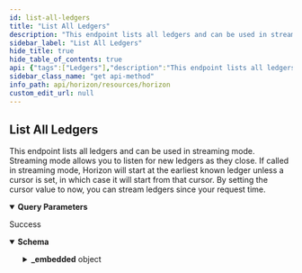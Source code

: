 ```yaml
---
id: list-all-ledgers
title: "List All Ledgers"
description: "This endpoint lists all ledgers and can be used in streaming mode. Streaming mode allows you to listen for new ledgers as they close. If called in streaming mode, Horizon will start at the earliest known ledger unless a cursor is set, in which case it will start from that cursor. By setting the cursor value to now, you can stream ledgers since your request time."
sidebar_label: "List All Ledgers"
hide_title: true
hide_table_of_contents: true
api: {"tags":["Ledgers"],"description":"This endpoint lists all ledgers and can be used in streaming mode. Streaming mode allows you to listen for new ledgers as they close. If called in streaming mode, Horizon will start at the earliest known ledger unless a cursor is set, in which case it will start from that cursor. By setting the cursor value to now, you can stream ledgers since your request time.","operationId":"ListAllLedgers","parameters":[{"name":"cursor","in":"query","required":false,"description":"A number that points to a specific location in a collection of responses and is pulled from the paging_token value of a record.","schema":{"type":"integer","example":6606617478959105}},{"name":"order","in":"query","required":false,"description":"A designation of the order in which records should appear. Options include asc (ascending) or desc (descending). If this argument isn’t set, it defaults to asc.","schema":{"type":"string","enum":["asc","desc"]}},{"name":"limit","in":"query","required":false,"description":"The maximum number of records returned. The limit can range from 1 to 200 - an upper limit that is hardcoded in Horizon for performance reasons. If this argument isn’t designated, it defaults to 10.","schema":{"type":"integer","example":10}}],"x-supports-streaming":true,"responses":{"200":{"description":"Success","content":{"application/json":{"schema":{"type":"object","properties":{"_embedded":{"type":"object","properties":{"records":{"type":"array","items":{"type":"object","properties":{"_links":{"type":"object","properties":{"self":{"type":"object","properties":{"href":{"type":"string","format":"link"},"templated":{"type":"boolean"}},"required":["href"],"title":"link"},"transactions":{"type":"object","properties":{"href":{"type":"string","format":"link"},"templated":{"type":"boolean"}},"required":["href"],"title":"link"},"operations":{"type":"object","properties":{"href":{"type":"string","format":"link"},"templated":{"type":"boolean"}},"required":["href"],"title":"link"},"payments":{"type":"object","properties":{"href":{"type":"string","format":"link"},"templated":{"type":"boolean"}},"required":["href"],"title":"link"},"effects":{"type":"object","properties":{"href":{"type":"string","format":"link"},"templated":{"type":"boolean"}},"required":["href"],"title":"link"}},"required":["self","transactions","operations","effects"]},"id":{"type":"string","title":"id"},"paging_token":{"type":"string","title":"paging_token"},"hash":{"type":"string","title":"hash"},"pre_hash":{"type":"string","title":"hash"},"sequence":{"type":"integer","format":"int32"},"successful_transaction_count":{"type":"integer","format":"int32"},"failed_transaction_count":{"type":"integer","format":"int32"},"operation_count":{"type":"integer","format":"int32"},"tx_set_operation_count":{"type":"integer","format":"int32"},"closed_at":{"type":"string"},"total_coins":{"type":"string"},"fee_pool":{"type":"string"},"base_fee_in_stroops":{"type":"integer","format":"int32"},"base_reserve_in_stroops":{"type":"integer","format":"int32"},"max_tx_set_size":{"type":"integer","format":"int32"},"protocol_version":{"type":"integer","format":"int32"},"header_xdr":{"type":"string"}}}}},"required":["id","paging_token","hash","sequence","successful_transaction_count","failed_transaction_count","operation_count","tx_set_operation_count","closed_at","total_coins","fee_pool","base_fee_in_stroops","base_reserve_in_stroops","max_tx_set_size","protocol_version","header_xdr"]}},"title":"Ledger"},"examples":{"ListAllLedgers":{"value":{"_embedded":{"records":[{"_links":{"effects":{"href":"/ledgers/1/effects/{?cursor,limit,order}","templated":true},"operations":{"href":"/ledgers/1/operations/{?cursor,limit,order}","templated":true},"self":{"href":"/ledgers/1"},"transactions":{"href":"/ledgers/1/transactions/{?cursor,limit,order}","templated":true}},"id":"e8e10918f9c000c73119abe54cf089f59f9015cc93c49ccf00b5e8b9afb6e6b1","paging_token":"4294967296","hash":"e8e10918f9c000c73119abe54cf089f59f9015cc93c49ccf00b5e8b9afb6e6b1","sequence":1,"transaction_count":0,"successful_transaction_count":0,"failed_transaction_count":0,"operation_count":0,"tx_set_operation_count":0,"closed_at":"1970-01-01T00:00:00Z","total_coins":"100000000000.0000000","fee_pool":"0.0000000","base_fee_in_stroops":100,"base_reserve_in_stroops":100000000,"max_tx_set_size":50},{"_links":{"effects":{"href":"/ledgers/2/effects/{?cursor,limit,order}","templated":true},"operations":{"href":"/ledgers/2/operations/{?cursor,limit,order}","templated":true},"self":{"href":"/ledgers/2"},"transactions":{"href":"/ledgers/2/transactions/{?cursor,limit,order}","templated":true}},"id":"e12e5809ab8c59d8256e691cb48a024dd43960bc15902d9661cd627962b2bc71","paging_token":"8589934592","hash":"e12e5809ab8c59d8256e691cb48a024dd43960bc15902d9661cd627962b2bc71","prev_hash":"e8e10918f9c000c73119abe54cf089f59f9015cc93c49ccf00b5e8b9afb6e6b1","sequence":2,"transaction_count":0,"successful_transaction_count":0,"failed_transaction_count":0,"operation_count":0,"closed_at":"2015-07-16T23:49:00Z","total_coins":"100000000000.0000000","fee_pool":"0.0000000","base_fee_in_stroops":100,"base_reserve_in_stroops":100000000,"max_tx_set_size":100}]},"_links":{"next":{"href":"/ledgers?order=asc&limit=2&cursor=8589934592"},"prev":{"href":"/ledgers?order=desc&limit=2&cursor=4294967296"},"self":{"href":"/ledgers?order=asc&limit=2&cursor="}}}}}}}}},"extensions":[{"key":"x-supports-streaming","value":true}],"method":"get","path":"/ledgers","servers":[{"url":"https://horizon.stellar.org","description":"The main network"},{"url":"https://horizon-testnet.stellar.org","description":"The test network"}],"info":{"title":"Horizon","version":"0.0.1"},"postman":{"name":"List All Ledgers","description":{"content":"This endpoint lists all ledgers and can be used in streaming mode. Streaming mode allows you to listen for new ledgers as they close. If called in streaming mode, Horizon will start at the earliest known ledger unless a cursor is set, in which case it will start from that cursor. By setting the cursor value to now, you can stream ledgers since your request time.","type":"text/plain"},"url":{"path":["ledgers"],"host":["{{baseUrl}}"],"query":[{"disabled":false,"description":{"content":"A number that points to a specific location in a collection of responses and is pulled from the paging_token value of a record.","type":"text/plain"},"key":"cursor","value":""},{"disabled":false,"description":{"content":"A designation of the order in which records should appear. Options include asc (ascending) or desc (descending). If this argument isn’t set, it defaults to asc.","type":"text/plain"},"key":"order","value":""},{"disabled":false,"description":{"content":"The maximum number of records returned. The limit can range from 1 to 200 - an upper limit that is hardcoded in Horizon for performance reasons. If this argument isn’t designated, it defaults to 10.","type":"text/plain"},"key":"limit","value":""}],"variable":[]},"header":[{"key":"Accept","value":"application/json"}],"method":"GET"}}
sidebar_class_name: "get api-method"
info_path: api/horizon/resources/horizon
custom_edit_url: null
---
```



## List All Ledgers



This endpoint lists all ledgers and can be used in streaming mode. Streaming mode allows you to listen for new ledgers as they close. If called in streaming mode, Horizon will start at the earliest known ledger unless a cursor is set, in which case it will start from that cursor. By setting the cursor value to now, you can stream ledgers since your request time.

<details style={{"marginBottom":"1rem"}} data-collapsed={false} open={true}><summary style={{}}><strong>Query Parameters</strong></summary><div><ul><ParamsItem className={"paramsItem"} param={{"name":"cursor","in":"query","required":false,"description":"A number that points to a specific location in a collection of responses and is pulled from the paging_token value of a record.","schema":{"type":"integer","example":6606617478959105}}}></ParamsItem><ParamsItem className={"paramsItem"} param={{"name":"order","in":"query","required":false,"description":"A designation of the order in which records should appear. Options include asc (ascending) or desc (descending). If this argument isn’t set, it defaults to asc.","schema":{"type":"string","enum":["asc","desc"]}}}></ParamsItem><ParamsItem className={"paramsItem"} param={{"name":"limit","in":"query","required":false,"description":"The maximum number of records returned. The limit can range from 1 to 200 - an upper limit that is hardcoded in Horizon for performance reasons. If this argument isn’t designated, it defaults to 10.","schema":{"type":"integer","example":10}}}></ParamsItem></ul></div></details><div><ApiTabs><TabItem label={"200"} value={"200"}><div>

Success

</div><div><MimeTabs schemaType={"response"}><TabItem label={"application/json"} value={"application/json"}><SchemaTabs><TabItem label={"Schema"} value={"Schema"}><details style={{}} data-collapsed={false} open={true}><summary style={{"textAlign":"left"}}><strong>Schema</strong></summary><div style={{"textAlign":"left","marginLeft":"1rem"}}></div><ul style={{"marginLeft":"1rem"}}><SchemaItem collapsible={true} className={"schemaItem"}><details style={{}}><summary style={{}}><strong>_embedded</strong><span style={{"opacity":"0.6"}}> object</span></summary><div style={{"marginLeft":"1rem"}}><SchemaItem collapsible={true} className={"schemaItem"}><details style={{}}><summary style={{}}><strong>records</strong><span style={{"opacity":"0.6"}}> object[]</span></summary><div style={{"marginLeft":"1rem"}}><li><div style={{"fontSize":"var(--ifm-code-font-size)","opacity":"0.6","marginLeft":"-.5rem","paddingBottom":".5rem"}}>Array [</div></li><SchemaItem collapsible={true} className={"schemaItem"}><details style={{}}><summary style={{}}><strong>_links</strong><span style={{"opacity":"0.6"}}> object</span></summary><div style={{"marginLeft":"1rem"}}><SchemaItem collapsible={true} className={"schemaItem"}><details style={{}}><summary style={{}}><strong>self</strong><span style={{"opacity":"0.6"}}> object</span><strong style={{"fontSize":"var(--ifm-code-font-size)","color":"var(--openapi-required)"}}> required</strong></summary><div style={{"marginLeft":"1rem"}}><SchemaItem collapsible={false} name={"href"} required={true} schemaName={"link"} qualifierMessage={undefined} schema={{"type":"string","format":"link"}}></SchemaItem><SchemaItem collapsible={false} name={"templated"} required={false} schemaName={"boolean"} qualifierMessage={undefined} schema={{"type":"boolean"}}></SchemaItem></div></details></SchemaItem><SchemaItem collapsible={true} className={"schemaItem"}><details style={{}}><summary style={{}}><strong>transactions</strong><span style={{"opacity":"0.6"}}> object</span><strong style={{"fontSize":"var(--ifm-code-font-size)","color":"var(--openapi-required)"}}> required</strong></summary><div style={{"marginLeft":"1rem"}}><SchemaItem collapsible={false} name={"href"} required={true} schemaName={"link"} qualifierMessage={undefined} schema={{"type":"string","format":"link"}}></SchemaItem><SchemaItem collapsible={false} name={"templated"} required={false} schemaName={"boolean"} qualifierMessage={undefined} schema={{"type":"boolean"}}></SchemaItem></div></details></SchemaItem><SchemaItem collapsible={true} className={"schemaItem"}><details style={{}}><summary style={{}}><strong>operations</strong><span style={{"opacity":"0.6"}}> object</span><strong style={{"fontSize":"var(--ifm-code-font-size)","color":"var(--openapi-required)"}}> required</strong></summary><div style={{"marginLeft":"1rem"}}><SchemaItem collapsible={false} name={"href"} required={true} schemaName={"link"} qualifierMessage={undefined} schema={{"type":"string","format":"link"}}></SchemaItem><SchemaItem collapsible={false} name={"templated"} required={false} schemaName={"boolean"} qualifierMessage={undefined} schema={{"type":"boolean"}}></SchemaItem></div></details></SchemaItem><SchemaItem collapsible={true} className={"schemaItem"}><details style={{}}><summary style={{}}><strong>payments</strong><span style={{"opacity":"0.6"}}> object</span></summary><div style={{"marginLeft":"1rem"}}><SchemaItem collapsible={false} name={"href"} required={true} schemaName={"link"} qualifierMessage={undefined} schema={{"type":"string","format":"link"}}></SchemaItem><SchemaItem collapsible={false} name={"templated"} required={false} schemaName={"boolean"} qualifierMessage={undefined} schema={{"type":"boolean"}}></SchemaItem></div></details></SchemaItem><SchemaItem collapsible={true} className={"schemaItem"}><details style={{}}><summary style={{}}><strong>effects</strong><span style={{"opacity":"0.6"}}> object</span><strong style={{"fontSize":"var(--ifm-code-font-size)","color":"var(--openapi-required)"}}> required</strong></summary><div style={{"marginLeft":"1rem"}}><SchemaItem collapsible={false} name={"href"} required={true} schemaName={"link"} qualifierMessage={undefined} schema={{"type":"string","format":"link"}}></SchemaItem><SchemaItem collapsible={false} name={"templated"} required={false} schemaName={"boolean"} qualifierMessage={undefined} schema={{"type":"boolean"}}></SchemaItem></div></details></SchemaItem></div></details></SchemaItem><SchemaItem collapsible={false} name={"id"} required={false} schemaName={"id"} qualifierMessage={undefined} schema={{"type":"string","title":"id"}}></SchemaItem><SchemaItem collapsible={false} name={"paging_token"} required={false} schemaName={"paging_token"} qualifierMessage={undefined} schema={{"type":"string","title":"paging_token"}}></SchemaItem><SchemaItem collapsible={false} name={"hash"} required={false} schemaName={"hash"} qualifierMessage={undefined} schema={{"type":"string","title":"hash"}}></SchemaItem><SchemaItem collapsible={false} name={"pre_hash"} required={false} schemaName={"hash"} qualifierMessage={undefined} schema={{"type":"string","title":"hash"}}></SchemaItem><SchemaItem collapsible={false} name={"sequence"} required={false} schemaName={"int32"} qualifierMessage={undefined} schema={{"type":"integer","format":"int32"}}></SchemaItem><SchemaItem collapsible={false} name={"successful_transaction_count"} required={false} schemaName={"int32"} qualifierMessage={undefined} schema={{"type":"integer","format":"int32"}}></SchemaItem><SchemaItem collapsible={false} name={"failed_transaction_count"} required={false} schemaName={"int32"} qualifierMessage={undefined} schema={{"type":"integer","format":"int32"}}></SchemaItem><SchemaItem collapsible={false} name={"operation_count"} required={false} schemaName={"int32"} qualifierMessage={undefined} schema={{"type":"integer","format":"int32"}}></SchemaItem><SchemaItem collapsible={false} name={"tx_set_operation_count"} required={false} schemaName={"int32"} qualifierMessage={undefined} schema={{"type":"integer","format":"int32"}}></SchemaItem><SchemaItem collapsible={false} name={"closed_at"} required={false} schemaName={"string"} qualifierMessage={undefined} schema={{"type":"string"}}></SchemaItem><SchemaItem collapsible={false} name={"total_coins"} required={false} schemaName={"string"} qualifierMessage={undefined} schema={{"type":"string"}}></SchemaItem><SchemaItem collapsible={false} name={"fee_pool"} required={false} schemaName={"string"} qualifierMessage={undefined} schema={{"type":"string"}}></SchemaItem><SchemaItem collapsible={false} name={"base_fee_in_stroops"} required={false} schemaName={"int32"} qualifierMessage={undefined} schema={{"type":"integer","format":"int32"}}></SchemaItem><SchemaItem collapsible={false} name={"base_reserve_in_stroops"} required={false} schemaName={"int32"} qualifierMessage={undefined} schema={{"type":"integer","format":"int32"}}></SchemaItem><SchemaItem collapsible={false} name={"max_tx_set_size"} required={false} schemaName={"int32"} qualifierMessage={undefined} schema={{"type":"integer","format":"int32"}}></SchemaItem><SchemaItem collapsible={false} name={"protocol_version"} required={false} schemaName={"int32"} qualifierMessage={undefined} schema={{"type":"integer","format":"int32"}}></SchemaItem><SchemaItem collapsible={false} name={"header_xdr"} required={false} schemaName={"string"} qualifierMessage={undefined} schema={{"type":"string"}}></SchemaItem><li><div style={{"fontSize":"var(--ifm-code-font-size)","opacity":"0.6","marginLeft":"-.5rem"}}>]</div></li></div></details></SchemaItem></div></details></SchemaItem></ul></details></TabItem><TabItem label={"Example (from schema)"} value={"Example (from schema)"}><ResponseSamples responseExample={"{\n  \"_embedded\": {\n    \"records\": [\n      {\n        \"_links\": {\n          \"self\": {\n            \"href\": \"string\",\n            \"templated\": true\n          },\n          \"transactions\": {\n            \"href\": \"string\",\n            \"templated\": true\n          },\n          \"operations\": {\n            \"href\": \"string\",\n            \"templated\": true\n          },\n          \"payments\": {\n            \"href\": \"string\",\n            \"templated\": true\n          },\n          \"effects\": {\n            \"href\": \"string\",\n            \"templated\": true\n          }\n        },\n        \"id\": \"string\",\n        \"paging_token\": \"string\",\n        \"hash\": \"string\",\n        \"pre_hash\": \"string\",\n        \"sequence\": 0,\n        \"successful_transaction_count\": 0,\n        \"failed_transaction_count\": 0,\n        \"operation_count\": 0,\n        \"tx_set_operation_count\": 0,\n        \"closed_at\": \"string\",\n        \"total_coins\": \"string\",\n        \"fee_pool\": \"string\",\n        \"base_fee_in_stroops\": 0,\n        \"base_reserve_in_stroops\": 0,\n        \"max_tx_set_size\": 0,\n        \"protocol_version\": 0,\n        \"header_xdr\": \"string\"\n      }\n    ]\n  }\n}"} language={"json"}></ResponseSamples></TabItem><TabItem label={"ListAllLedgers"} value={"ListAllLedgers"}><ResponseSamples responseExample={"{\n  \"_embedded\": {\n    \"records\": [\n      {\n        \"_links\": {\n          \"effects\": {\n            \"href\": \"/ledgers/1/effects/{?cursor,limit,order}\",\n            \"templated\": true\n          },\n          \"operations\": {\n            \"href\": \"/ledgers/1/operations/{?cursor,limit,order}\",\n            \"templated\": true\n          },\n          \"self\": {\n            \"href\": \"/ledgers/1\"\n          },\n          \"transactions\": {\n            \"href\": \"/ledgers/1/transactions/{?cursor,limit,order}\",\n            \"templated\": true\n          }\n        },\n        \"id\": \"e8e10918f9c000c73119abe54cf089f59f9015cc93c49ccf00b5e8b9afb6e6b1\",\n        \"paging_token\": \"4294967296\",\n        \"hash\": \"e8e10918f9c000c73119abe54cf089f59f9015cc93c49ccf00b5e8b9afb6e6b1\",\n        \"sequence\": 1,\n        \"transaction_count\": 0,\n        \"successful_transaction_count\": 0,\n        \"failed_transaction_count\": 0,\n        \"operation_count\": 0,\n        \"tx_set_operation_count\": 0,\n        \"closed_at\": \"1970-01-01T00:00:00Z\",\n        \"total_coins\": \"100000000000.0000000\",\n        \"fee_pool\": \"0.0000000\",\n        \"base_fee_in_stroops\": 100,\n        \"base_reserve_in_stroops\": 100000000,\n        \"max_tx_set_size\": 50\n      },\n      {\n        \"_links\": {\n          \"effects\": {\n            \"href\": \"/ledgers/2/effects/{?cursor,limit,order}\",\n            \"templated\": true\n          },\n          \"operations\": {\n            \"href\": \"/ledgers/2/operations/{?cursor,limit,order}\",\n            \"templated\": true\n          },\n          \"self\": {\n            \"href\": \"/ledgers/2\"\n          },\n          \"transactions\": {\n            \"href\": \"/ledgers/2/transactions/{?cursor,limit,order}\",\n            \"templated\": true\n          }\n        },\n        \"id\": \"e12e5809ab8c59d8256e691cb48a024dd43960bc15902d9661cd627962b2bc71\",\n        \"paging_token\": \"8589934592\",\n        \"hash\": \"e12e5809ab8c59d8256e691cb48a024dd43960bc15902d9661cd627962b2bc71\",\n        \"prev_hash\": \"e8e10918f9c000c73119abe54cf089f59f9015cc93c49ccf00b5e8b9afb6e6b1\",\n        \"sequence\": 2,\n        \"transaction_count\": 0,\n        \"successful_transaction_count\": 0,\n        \"failed_transaction_count\": 0,\n        \"operation_count\": 0,\n        \"closed_at\": \"2015-07-16T23:49:00Z\",\n        \"total_coins\": \"100000000000.0000000\",\n        \"fee_pool\": \"0.0000000\",\n        \"base_fee_in_stroops\": 100,\n        \"base_reserve_in_stroops\": 100000000,\n        \"max_tx_set_size\": 100\n      }\n    ]\n  },\n  \"_links\": {\n    \"next\": {\n      \"href\": \"/ledgers?order=asc&limit=2&cursor=8589934592\"\n    },\n    \"prev\": {\n      \"href\": \"/ledgers?order=desc&limit=2&cursor=4294967296\"\n    },\n    \"self\": {\n      \"href\": \"/ledgers?order=asc&limit=2&cursor=\"\n    }\n  }\n}"} language={"json"}></ResponseSamples></TabItem></SchemaTabs></TabItem></MimeTabs></div></TabItem></ApiTabs></div>
      